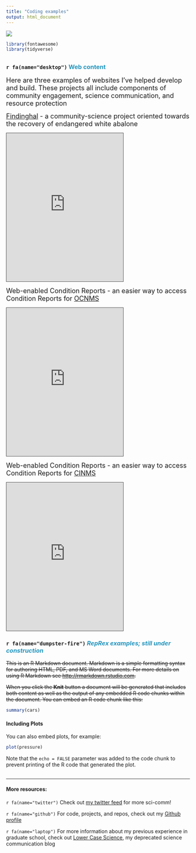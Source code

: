 ```yaml
---
title: "Coding examples"
output: html_document
---
```


![](./images/intertidal_banner.jpg)

```r
library(fontawesome)
library(tidyverse)
```
## {.tabset}
### `r fa(name="desktop")` <font color = "#2596be"> Web content </font>
<font size = "4"> Here are three examples of websites I've helped develop and build. These projects all include components of community engagement, science communication, and resource protection
</font>


<div class="row g-2">


<div class="col-sm-4">
<font size = "4"> [Findinghal](https://findinghal.org) - a community-science project oriented towards the recovery of endangered white abalone
</font>

<iframe src="https://findinghal.org" 
height="405" width="320" style="border: 1px solid #464646;"
data-external="1">
</iframe>
</div> 

<div class = "col-sm-4">
<font size = "4"> Web-enabled Condition Reports - an easier way to access Condition Reports for [OCNMS](https://noaa-onms.github.io/ocnms/)
</font>

<iframe src="https://noaa-onms.github.io/ocnms/" 
height="405" width="320" style="border: 1px solid #464646;" 
data-external="1">
</iframe>
</div>


<div class = "col-sm-4">
<font size = "4"> Web-enabled Condition Reports - an easier way to access Condition Reports for [CINMS](https://noaa-onms.github.io/cinms/)
</font>

<iframe src="https://noaa-onms.github.io/cinms/" 
height="405" width="320" style="border: 1px solid #464646;" 
data-external="1">
</iframe>
</div>

### `r fa(name="dumpster-fire")`<font color = "#2596be"> _RepRex examples; still under construction_ </font>

~~This is an R Markdown document. Markdown is a simple formatting syntax for authoring HTML, PDF, and MS Word documents. For more details on using R Markdown see <http://rmarkdown.rstudio.com>.~~

~~When you click the **Knit** button a document will be generated that includes both content as well as the output of any embedded R code chunks within the document. You can embed an R code chunk like this:~~

```r
summary(cars)
```

#### Including Plots

You can also embed plots, for example:

```r
plot(pressure)
```

Note that the `echo = FALSE` parameter was added to the code chunk to prevent printing of the R code that generated the plot.

## {.toc-ignore}

***

#### More resources:
`r fa(name="twitter")` Check out [my twitter feed](https://twitter.com/BaronvonUrchin)  for more sci-comm!

`r fa(name="github")` For code, projects, and repos, check out my [Github profile](https://github.com/mspector13)

`r fa(name="laptop")` For more information about my previous experience in graduate school, check out [Lower Case Science](https://lowercasescience.weebly.com/), my deprecated science communication blog 
